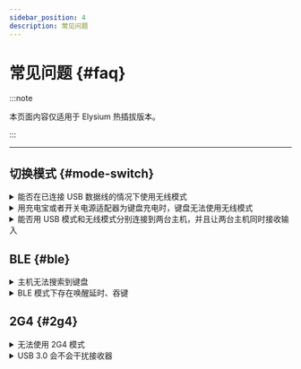 ```yaml
---
sidebar_position: 4
description: 常见问题
---
```


# 常见问题 {#faq}

:::note

本页面内容仅适用于 Elysium 热插拔版本。

:::

---

## 切换模式 {#mode-switch}

<details>
  <summary> <Icon icon="fa-solid fa-file-circle-question" /> 能否在已连接 USB 数据线的情况下使用无线模式 </summary>

不能。在 USB 数据线连接的情况下，会强制使用 USB 模式，拔除 USB 数据线后，自动切换到无线模式。

</details>

<details>
  <summary> <Icon icon="fa-solid fa-file-circle-question" /> 用充电宝或者开关电源适配器为键盘充电时，键盘无法使用无线模式 </summary>

因为这种情况会被识别为 USB 模式，所以造成键盘暂时无法使用。建议使用电脑 USB 端口为键盘充电。

</details>

<details>
  <summary> <Icon icon="fa-solid fa-file-circle-question" /> 能否用 USB 模式和无线模式分别连接到两台主机，并且让两台主机同时接收输入 </summary>

不能。键盘会优先把数据发送给已连接 USB 数据线的主机。

</details>

## BLE {#ble}

<details>
  <summary> <Icon icon="fa-solid fa-file-circle-question" /> 主机无法搜索到键盘 </summary>

确保[电池开关](/docs-elysium/battery/battery-switch)已经打开，并且已经[切换](/docs-elysium/tri-mode/mode-switch#switch-to-wireless-mode)到 BLE 模式，并确保没有连接任何充电线。若问题依然存在：

短按一下 <kbd>**fn**</kbd> + <kbd>**X**</kbd> 以删除其它设备的配对记忆。若问题依然存在：

短按一下 <kbd>**fn**</kbd> + <kbd>**\\**</kbd> 以进行一次复位操作。若问题依然存在：

找到 PCB 正面的三挡开关（下图中标为红色的元件），检查其档位是否位于正中间，如果不是，请将它调到正中间。

![](img/top_mode.svg)

</details>

<details>
  <summary> <Icon icon="fa-solid fa-file-circle-question" /> BLE 模式下存在唤醒延时、吞键 </summary>

Elysium 在低功耗休眠期间可以保持与主机的连接，从而实现无延时唤醒，但以下情况例外：

* 在键盘休眠期间，主机离开通信范围或关机。

</details>

## 2G4 {#2g4}

<details>
  <summary> <Icon icon="fa-solid fa-file-circle-question" /> 无法使用 2G4 模式 </summary>

确保[电池开关](/docs-elysium/battery/battery-switch)已经打开，并且已经[切换](/docs-elysium/tri-mode/mode-switch#switch-to-wireless-mode)到 2G4 模式，并确保没有连接任何充电线。若问题依然存在：

短按一下 <kbd>**fn**</kbd> + <kbd>**\\**</kbd> 以进行一次复位操作。若问题依然存在：

找到 PCB 正面的三挡开关（下图中标为红色的元件），检查其档位是否位于正中间，如果不是，请将它调到正中间。

![](img/top_mode.svg)

若问题依然存在，可以按照[重新配对接收器](/docs-elysium/tri-mode/2g4/2g4-re-pairing)页面的方法重新配对接收器。

</details>

<details>
  <summary> <Icon icon="fa-solid fa-file-circle-question" /> USB 3.0 会不会干扰接收器 </summary>

10Gbps 速率的 USB 3.0 设备可能会干扰 2.4GHz 频段，但仅当这些设备在使用中时才会产生明显干扰。

</details>
